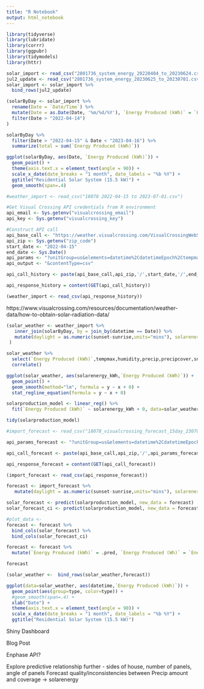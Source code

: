 ```yaml
---
title: "R Notebook"
output: html_notebook
---
```


```r
library(tidyverse)
library(lubridate)
library(corrr)
library(ggpubr)
library(tidymodels)
library(httr)
```

```r

solar_import <- read_csv("2801736_system_energy_20220404_to_20230624.csv")
jul2_update <- read_csv("2801736_system_energy_20230625_to_20230701.csv")
solar_import <- solar_import %>% 
  bind_rows(jul2_update)

(solarByDay <- solar_import %>% 
  rename(Date = `Date/Time`) %>% 
  mutate(Date = as.Date(Date, '%m/%d/%Y'), `Energy Produced (kWh)` = `Energy Produced (Wh)`/1000) %>% 
  filter(Date > "2022-04-14")
)

```


```r
solarByDay %>% 
  filter(Date > "2022-04-15" & Date < "2023-04-16") %>% 
  summarize(total = sum(`Energy Produced (kWh)`))

```


```r
ggplot(solarByDay, aes(Date, `Energy Produced (kWh)`)) +
  geom_point() + 
  theme(axis.text.x = element_text(angle = 90)) +
  scale_x_date(date_breaks = "1 month", date_labels = "%b %Y") +
  ggtitle("Residential Solar System (15.5 kW)") + 
  geom_smooth(span=.4) 

```


```r
#weather_import <- read_csv("18078 2022-04-15 to 2023-07-01.csv")

#Get Visual Crossing API credentials from R environment
api_email <- Sys.getenv("visualcrossing_email")
api_key <- Sys.getenv("visualcrossing_key")

#Construct API call
api_base_call <- "https://weather.visualcrossing.com/VisualCrossingWebServices/rest/services/timeline/"
api_zip <- Sys.getenv("zip_code")
start_date <- "2022-04-15"
end_date <- Sys.Date()
api_params <- "?unitGroup=us&elements=datetime%2CdatetimeEpoch%2Ctempmax%2Ctempmin%2Ctemp%2Chumidity%2Cprecip%2Cprecipprob%2Cprecipcover%2Cpreciptype%2Csnow%2Csnowdepth%2Ccloudcover%2Cvisibility%2Csolarradiation%2Csolarenergy%2Cuvindex%2Csunrise%2Csunset&include=days&key="
api_output <- "&contentType=csv"

api_call_history <- paste(api_base_call,api_zip,'/',start_date,'/',end_date,api_params,api_key,api_output, sep='')

api_response_history = content(GET(api_call_history))

(weather_import <- read_csv(api_response_history))

```

https://www.visualcrossing.com/resources/documentation/weather-data/how-to-obtain-solar-radiation-data/

```r

(solar_weather <- weather_import %>% 
   inner_join(solarByDay, by = join_by(datetime == Date)) %>% 
   mutate(daylight = as.numeric(sunset-sunrise,units="mins"), solarenergy_kWh = solarenergy/3.6, type = "Historical")
 )

solar_weather %>% 
  select(`Energy Produced (kWh)`,tempmax,humidity,precip,precipcover,snow,snowdepth,cloudcover,visibility,solarradiation,,solarenergy,uvindex,daylight) %>% 
  correlate()

ggplot(solar_weather, aes(solarenergy_kWh,`Energy Produced (kWh)`)) +
  geom_point() +
  geom_smooth(method="lm", formula = y ~ x + 0) +
  stat_regline_equation(formula = y ~ x + 0)

```

```r

solarproduction_model <- linear_reg() %>% 
  fit(`Energy Produced (kWh)` ~ solarenergy_kWh + 0, data=solar_weather)

tidy(solarproduction_model)
```

```r
#import_forecast <- read_csv("18078_visualcrossing_forecast_15day_230702.csv")

api_params_forecast <- "?unitGroup=us&elements=datetime%2CdatetimeEpoch%2Ctempmax%2Ctempmin%2Ctemp%2Chumidity%2Cprecip%2Cprecipprob%2Cprecipcover%2Cpreciptype%2Csnow%2Csnowdepth%2Ccloudcover%2Cvisibility%2Csolarradiation%2Csolarenergy%2Cuvindex%2Csunrise%2Csunset&include=days&key="

api_call_forecast <- paste(api_base_call,api_zip,'/',api_params_forecast,api_key,api_output, sep='')

api_response_forecast = content(GET(api_call_forecast))

(import_forecast <- read_csv(api_response_forecast))

forecast <- import_forecast %>%  
   mutate(daylight = as.numeric(sunset-sunrise,units="mins"), solarenergy_kWh = solarenergy/3.6, type = "Forecast")

solar_forecast <- predict(solarproduction_model, new_data = forecast) 
solar_forecast_ci <- predict(solarproduction_model, new_data = forecast, type="conf_int")

#plot_data <- 
forecast <- forecast %>% 
  bind_cols(solar_forecast) %>% 
  bind_cols(solar_forecast_ci) 

forecast <- forecast %>% 
  mutate(`Energy Produced (kWh)` = .pred, `Energy Produced (Wh)` = `Energy Produced (kWh)`*1000)

forecast
```

```r
(solar_weather <-  bind_rows(solar_weather,forecast))

ggplot(data=solar_weather, aes(datetime,`Energy Produced (kWh)`)) +
  geom_point(aes(group=type, color=type)) + 
  #geom_smooth(span=.4) +
  xlab("Date") +
  theme(axis.text.x = element_text(angle = 90)) +
  scale_x_date(date_breaks = "1 month", date_labels = "%b %Y") +
  ggtitle("Residential Solar System (15.5 kW)") 


```

Shiny Dashboard 

Blog Post

Enphase API? 

Explore predictive relationship further
- sides of house, number of panels, angle of panels
Forecast quality/inconsistencies between Precip amount and coverage -> solarenergy


